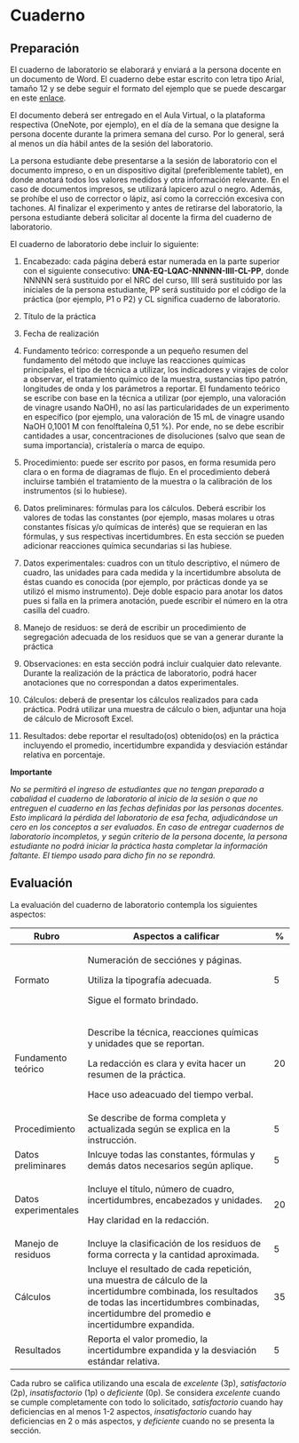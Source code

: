 # Cuaderno

## Preparación

El cuaderno de laboratorio se elaborará y enviará a la persona docente en un documento de Word. El cuaderno debe estar escrito con letra tipo Arial, tamaño 12 y se debe seguir el formato del ejemplo que se puede descargar en este [enlace](https://unaaccr-my.sharepoint.com/:w:/g/personal/leonardo_mena_rivera_una_ac_cr/EeG2Rnyc4jNMmp_ICBxUXKYBSllnf1tCmmMrGMQ04uK8PA?e=rNpRN5).

El documento deberá ser entregado en el Aula Virtual, o la plataforma respectiva (OneNote, por ejemplo), en el día de la semana que designe la persona docente durante la primera semana del curso. Por lo general, será al menos un día hábil antes de la sesión del laboratorio.

La persona estudiante debe presentarse a la sesión de laboratorio con el documento impreso, o en un dispositivo digital (preferiblemente tablet), en donde anotará todos los valores medidos y otra información relevante. En el caso de documentos impresos, se utilizará lapicero azul o negro. Además, se prohíbe el uso de corrector o lápiz, así como la corrección excesiva con tachones. Al finalizar el experimento y antes de retirarse del laboratorio, la persona estudiante deberá solicitar al docente la firma del cuaderno de laboratorio.

El cuaderno de laboratorio debe incluir lo siguiente:

1.  Encabezado: cada página deberá estar numerada en la parte superior con el siguiente consecutivo: **UNA-EQ-LQAC-NNNNN-IIII-CL-PP**, donde NNNNN será sustituido por el NRC del curso, IIII será sustituido por las iniciales de la persona estudiante, PP será sustituido por el código de la práctica (por ejemplo, P1 o P2) y CL significa cuaderno de laboratorio.

2.  Título de la práctica

3.  Fecha de realización

4.  Fundamento teórico: corresponde a un pequeño resumen del fundamento del método que incluye las reacciones químicas principales, el tipo de técnica a utilizar, los indicadores y virajes de color a observar, el tratamiento químico de la muestra, sustancias tipo patrón, longitudes de onda y los parámetros a reportar. El fundamento teórico se escribe con base en la técnica a utilizar (por ejemplo, una valoración de vinagre usando NaOH), no así las particularidades de un experimento en específico (por ejemplo, una valoración de 15 mL de vinagre usando NaOH 0,1001 M con fenolftaleína 0,51 %). Por ende, no se debe escribir cantidades a usar, concentraciones de disoluciones (salvo que sean de suma importancia), cristalería o marca de equipo.

5.  Procedimiento: puede ser escrito por pasos, en forma resumida pero clara o en forma de diagramas de flujo. En el procedimiento deberá incluirse también el tratamiento de la muestra o la calibración de los instrumentos (si lo hubiese).

6.  Datos preliminares: fórmulas para los cálculos. Deberá escribir los valores de todas las constantes (por ejemplo, masas molares u otras constantes físicas y/o químicas de interés) que se requieran en las fórmulas, y sus respectivas incertidumbres. En esta sección se pueden adicionar reacciones química secundarias si las hubiese.

7.  Datos experimentales: cuadros con un título descriptivo, el número de cuadro, las unidades para cada medida y la incertidumbre absoluta de éstas cuando es conocida (por ejemplo, por prácticas donde ya se utilizó el mismo instrumento). Deje doble espacio para anotar los datos pues si falla en la primera anotación, puede escribir el número en la otra casilla del cuadro.

8.  Manejo de residuos: se derá de escribir un procedimiento de segregación adecuada de los residuos que se van a generar durante la práctica

9.  Observaciones: en esta sección podrá incluir cualquier dato relevante. Durante la realización de la práctica de laboratorio, podrá hacer anotaciones que no correspondan a datos experimentales.

10. Cálculos: deberá de presentar los cálculos realizados para cada práctica. Podrá utilizar una muestra de cálculo o bien, adjuntar una hoja de cálculo de Microsoft Excel.

11. Resultados: debe reportar el resultado(os) obtenido(os) en la práctica incluyendo el promedio, incertidumbre expandida y desviación estándar relativa en porcentaje.

**Importante**

*No se permitirá el ingreso de estudiantes que no tengan preparado a cabalidad el cuaderno de laboratorio al inicio de la sesión o que no entreguen el cuaderno en las fechas definidas por las personas docentes. Esto implicará la pérdida del laboratorio de esa fecha, adjudicándose un cero en los conceptos a ser evaluados. En caso de entregar cuadernos de laboratorio incompletos, y según criterio de la persona docente, la persona estudiante no podrá iniciar la práctica hasta completar la información faltante. El tiempo usado para dicho fin no se repondrá.*

## Evaluación

La evaluación del cuaderno de laboratorio contempla los siguientes aspectos:

+----------------------+-------------------------------------------------------------------------------------------------------------------------------------------------------------------------------------------------------------+----+
| Rubro                | Aspectos a calificar                                                                                                                                                                                        | \% |
+======================+=============================================================================================================================================================================================================+====+
| Formato              | Numeración de secciónes y páginas.                                                                                                                                                                          | 5  |
|                      |                                                                                                                                                                                                             |    |
|                      | Utiliza la tipografía adecuada.                                                                                                                                                                             |    |
|                      |                                                                                                                                                                                                             |    |
|                      | Sigue el formato brindado.                                                                                                                                                                                  |    |
+----------------------+-------------------------------------------------------------------------------------------------------------------------------------------------------------------------------------------------------------+----+
| Fundamento teórico   | Describe la técnica, reacciones químicas y unidades que se reportan.                                                                                                                                        | 20 |
|                      |                                                                                                                                                                                                             |    |
|                      | La redacción es clara y evita hacer un resumen de la práctica.                                                                                                                                              |    |
|                      |                                                                                                                                                                                                             |    |
|                      | Hace uso adeacuado del tiempo verbal.                                                                                                                                                                       |    |
+----------------------+-------------------------------------------------------------------------------------------------------------------------------------------------------------------------------------------------------------+----+
| Procedimiento        | Se describe de forma completa y actualizada según se explica en la instrucción.                                                                                                                             | 5  |
+----------------------+-------------------------------------------------------------------------------------------------------------------------------------------------------------------------------------------------------------+----+
| Datos preliminares   | Inlcuye todas las constantes, fórmulas y demás datos necesarios según aplique.                                                                                                                              | 5  |
+----------------------+-------------------------------------------------------------------------------------------------------------------------------------------------------------------------------------------------------------+----+
| Datos experimentales | Incluye el título, número de cuadro, incertidumbres, encabezados y unidades.                                                                                                                                | 20 |
|                      |                                                                                                                                                                                                             |    |
|                      | Hay claridad en la redacción.                                                                                                                                                                               |    |
+----------------------+-------------------------------------------------------------------------------------------------------------------------------------------------------------------------------------------------------------+----+
| Manejo de residuos   | Incluye la clasificación de los residuos de forma correcta y la cantidad aproximada.                                                                                                                        | 5  |
+----------------------+-------------------------------------------------------------------------------------------------------------------------------------------------------------------------------------------------------------+----+
| Cálculos             | Incluye el resultado de cada repetición, una muestra de cálculo de la incertidumbre combinada, los resultados de todas las incertidumbres combinadas, incertidumbre del promedio e incertidumbre expandida. | 35 |
+----------------------+-------------------------------------------------------------------------------------------------------------------------------------------------------------------------------------------------------------+----+
| Resultados           | Reporta el valor promedio, la incertidumbre expandida y la desviación estándar relativa.                                                                                                                    | 5  |
+----------------------+-------------------------------------------------------------------------------------------------------------------------------------------------------------------------------------------------------------+----+

Cada rubro se califica utilizando una escala de *excelente* (3p), *satisfactorio* (2p), *insatisfactorio* (1p) o *deficiente* (0p). Se considera *excelente* cuando se cumple completamente con todo lo solicitado, *satisfactorio* cuando hay deficiencias en al menos 1-2 aspectos, *insatisfactorio* cuando hay deficiencias en 2 o más aspectos, y *deficiente* cuando no se presenta la sección.
